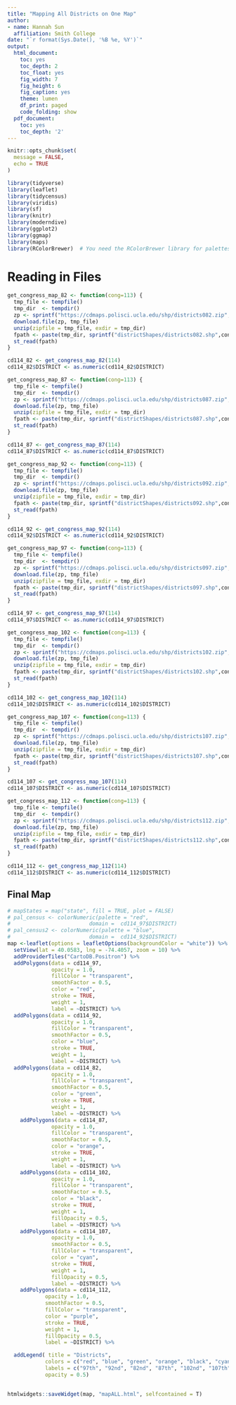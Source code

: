 ```yaml
---
title: "Mapping All Districts on One Map"
author:
- name: Hannah Sun
  affiliation: Smith College
date: "`r format(Sys.Date(), '%B %e, %Y')`"
output:
  html_document:
    toc: yes
    toc_depth: 2
    toc_float: yes
    fig_width: 7
    fig_height: 6
    fig_caption: yes
    theme: lumen
    df_print: paged
    code_folding: show
  pdf_document:
    toc: yes
    toc_depth: '2'
---
```

```r
knitr::opts_chunk$set(
  message = FALSE,
  echo = TRUE
)

library(tidyverse)
library(leaflet)
library(tidycensus)
library(viridis)
library(sf)
library(knitr)
library(moderndive)
library(ggplot2)
library(ggmap)
library(maps)
library(RColorBrewer)  # You need the RColorBrewer library for palettes
```

# Reading in Files

```r
get_congress_map_82 <- function(cong=113) {
  tmp_file <- tempfile()
  tmp_dir  <- tempdir()
  zp <- sprintf("https://cdmaps.polisci.ucla.edu/shp/districts082.zip",cong)
  download.file(zp, tmp_file)
  unzip(zipfile = tmp_file, exdir = tmp_dir)
  fpath <- paste(tmp_dir, sprintf("districtShapes/districts082.shp",cong), sep = "/")
  st_read(fpath)
}
```
```r
cd114_82 <- get_congress_map_82(114)
cd114_82$DISTRICT <- as.numeric(cd114_82$DISTRICT)

```
```r
get_congress_map_87 <- function(cong=113) {
  tmp_file <- tempfile()
  tmp_dir  <- tempdir()
  zp <- sprintf("https://cdmaps.polisci.ucla.edu/shp/districts087.zip",cong)
  download.file(zp, tmp_file)
  unzip(zipfile = tmp_file, exdir = tmp_dir)
  fpath <- paste(tmp_dir, sprintf("districtShapes/districts087.shp",cong), sep = "/")
  st_read(fpath)
}
```
```r
cd114_87 <- get_congress_map_87(114)
cd114_87$DISTRICT <- as.numeric(cd114_87$DISTRICT)

```
```r
get_congress_map_92 <- function(cong=113) {
  tmp_file <- tempfile()
  tmp_dir  <- tempdir()
  zp <- sprintf("https://cdmaps.polisci.ucla.edu/shp/districts092.zip",cong)
  download.file(zp, tmp_file)
  unzip(zipfile = tmp_file, exdir = tmp_dir)
  fpath <- paste(tmp_dir, sprintf("districtShapes/districts092.shp",cong), sep = "/")
  st_read(fpath)
}
```
```r
cd114_92 <- get_congress_map_92(114)
cd114_92$DISTRICT <- as.numeric(cd114_92$DISTRICT)

```
```r
get_congress_map_97 <- function(cong=113) {
  tmp_file <- tempfile()
  tmp_dir  <- tempdir()
  zp <- sprintf("https://cdmaps.polisci.ucla.edu/shp/districts097.zip",cong)
  download.file(zp, tmp_file)
  unzip(zipfile = tmp_file, exdir = tmp_dir)
  fpath <- paste(tmp_dir, sprintf("districtShapes/districts097.shp",cong), sep = "/")
  st_read(fpath)
}
```
```r
cd114_97 <- get_congress_map_97(114)
cd114_97$DISTRICT <- as.numeric(cd114_97$DISTRICT)

```
```r
get_congress_map_102 <- function(cong=113) {
  tmp_file <- tempfile()
  tmp_dir  <- tempdir()
  zp <- sprintf("https://cdmaps.polisci.ucla.edu/shp/districts102.zip",cong)
  download.file(zp, tmp_file)
  unzip(zipfile = tmp_file, exdir = tmp_dir)
  fpath <- paste(tmp_dir, sprintf("districtShapes/districts102.shp",cong), sep = "/")
  st_read(fpath)
}
```
```r
cd114_102 <- get_congress_map_102(114)
cd114_102$DISTRICT <- as.numeric(cd114_102$DISTRICT)

```
```r
get_congress_map_107 <- function(cong=113) {
  tmp_file <- tempfile()
  tmp_dir  <- tempdir()
  zp <- sprintf("https://cdmaps.polisci.ucla.edu/shp/districts107.zip",cong)
  download.file(zp, tmp_file)
  unzip(zipfile = tmp_file, exdir = tmp_dir)
  fpath <- paste(tmp_dir, sprintf("districtShapes/districts107.shp",cong), sep = "/")
  st_read(fpath)
}
```
```r
cd114_107 <- get_congress_map_107(114)
cd114_107$DISTRICT <- as.numeric(cd114_107$DISTRICT)

```
```r
get_congress_map_112 <- function(cong=113) {
  tmp_file <- tempfile()
  tmp_dir  <- tempdir()
  zp <- sprintf("https://cdmaps.polisci.ucla.edu/shp/districts112.zip",cong)
  download.file(zp, tmp_file)
  unzip(zipfile = tmp_file, exdir = tmp_dir)
  fpath <- paste(tmp_dir, sprintf("districtShapes/districts112.shp",cong), sep = "/")
  st_read(fpath)
}
```
```r
cd114_112 <- get_congress_map_112(114)
cd114_112$DISTRICT <- as.numeric(cd114_112$DISTRICT)

```


## Final Map
```r
# mapStates = map("state", fill = TRUE, plot = FALSE)
# pal_census <- colorNumeric(palette = "red",
#                         domain =  cd114_97$DISTRICT)
# pal_census2 <- colorNumeric(palette = "blue",
#                         domain =  cd114_92$DISTRICT)
map <-leaflet(options = leafletOptions(backgroundColor = "white")) %>%
  setView(lat = 40.0583, lng = -74.4057, zoom = 10) %>% 
  addProviderTiles("CartoDB.Positron") %>%
  addPolygons(data = cd114_97,
              opacity = 1.0,
              fillColor = "transparent",
              smoothFactor = 0.5,
              color = "red",
              stroke = TRUE,
              weight = 1,
              label = ~DISTRICT) %>% 
  addPolygons(data = cd114_92,
              opacity = 1.0,
              fillColor = "transparent",
              smoothFactor = 0.5,
              color = "blue",
              stroke = TRUE,
              weight = 1,
              label = ~DISTRICT) %>% 
  addPolygons(data = cd114_82,
              opacity = 1.0,
              fillColor = "transparent",
              smoothFactor = 0.5,
              color = "green",
              stroke = TRUE,
              weight = 1,
              label = ~DISTRICT) %>% 
    addPolygons(data = cd114_87,
              opacity = 1.0,
              fillColor = "transparent",
              smoothFactor = 0.5,
              color = "orange",
              stroke = TRUE,
              weight = 1,
              label = ~DISTRICT) %>%
    addPolygons(data = cd114_102,
              opacity = 1.0,
              fillColor = "transparent",
              smoothFactor = 0.5,
              color = "black",
              stroke = TRUE,
              weight = 1,
              fillOpacity = 0.5,
              label = ~DISTRICT) %>%
    addPolygons(data = cd114_107,
              opacity = 1.0,
              smoothFactor = 0.5,
              fillColor = "transparent",
              color = "cyan",
              stroke = TRUE,
              weight = 1,
              fillOpacity = 0.5,
              label = ~DISTRICT) %>%
    addPolygons(data = cd114_112,
            opacity = 1.0,
            smoothFactor = 0.5,
            fillColor = "transparent",
            color = "purple",
            stroke = TRUE,
            weight = 1,
            fillOpacity = 0.5,
            label = ~DISTRICT) %>%

  addLegend( title = "Districts",
            colors = c("red", "blue", "green", "orange", "black", "cyan", "purple"), 
            labels = c("97th", "92nd", "82nd", "87th", "102nd", "107th", "112th"), 
            opacity = 0.5)
 
```

```r
htmlwidgets::saveWidget(map, "mapALL.html", selfcontained = T)
```

